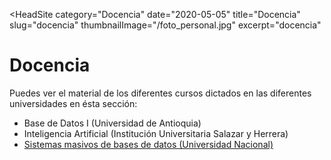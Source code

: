 
<HeadSite
  category="Docencia"
  date="2020-05-05"
  title="Docencia"
  slug="docencia"
  thumbnailImage="/foto_personal.jpg"
  excerpt="docencia"
></HeadSite>

# **Docencia**

Puedes ver el material de los diferentes cursos dictados en las diferentes universidades en ésta sección:

- Base de Datos I (Universidad de Antioquia)
- Inteligencia Artificial (Institución Universitaria Salazar y Herrera)
- [Sistemas masivos de bases de datos (Universidad Nacional)](/docencia/big-data)
